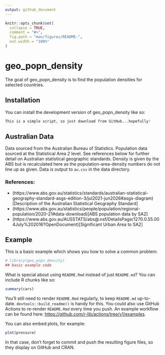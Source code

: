 ```yaml
---
output: github_document
---
```


<!-- README.md is generated from README.Rmd. Please edit that file -->

```r
knitr::opts_chunk$set(
  collapse = TRUE,
  comment = "#>",
  fig.path = "man/figures/README-",
  out.width = "100%"
)
```

# geo_popn_density

<!-- badges: start -->
<!-- badges: end -->

The goal of geo_popn_density is to find the population densities for selected
countries.

## Installation

You can install the development version of geo_popn_density like so:

``` r
This is a simple script, so just download from GitHub...hopefully!
```

## Australian Data
Data sourced from the Australian Bureau of Statistics. Population data sourced
at the Statistical Area 2 level. See references below for further detail on
Australian statistical geographic standards. Density is given by the ABS but
is recalculated here as the population-area-density numbers do not line up as
given. Data is output to `au.csv` in the data directory.

### References:
- (https://www.abs.gov.au/statistics/standards/australian-statistical-geography-standard-asgs-edition-3/jul2021-jun2026#asgs-diagram)[Description of the Australian Statistical Geography Standard]
- (https://www.abs.gov.au/statistics/people/population/regional-population/2020-21#data-download)[ABS population data by SA2]
- (https://www.abs.gov.au/AUSSTATS/abs@.nsf/DetailsPage/1270.0.55.004July%202016?OpenDocument)[Significant Urban Area to SA2]

## Example

This is a basic example which shows you how to solve a common problem:

```r
# library(geo_popn_density)
## basic example code
```

What is special about using `README.Rmd` instead of just `README.md`? You can include R chunks like so:

```r
summary(cars)
```

You'll still need to render `README.Rmd` regularly, to keep `README.md` up-to-date. `devtools::build_readme()` is handy for this. You could also use GitHub Actions to re-render `README.Rmd` every time you push. An example workflow can be found here: <https://github.com/r-lib/actions/tree/v1/examples>.

You can also embed plots, for example:

```r
plot(pressure)
```

In that case, don't forget to commit and push the resulting figure files, so they display on GitHub and CRAN.
